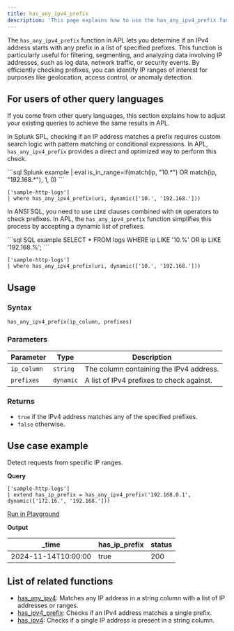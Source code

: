 ```yaml
---
title: has_any_ipv4_prefix
description: 'This page explains how to use the has_any_ipv4_prefix function in APL.'
---
```


The `has_any_ipv4_prefix` function in APL lets you determine if an IPv4 address starts with any prefix in a list of specified prefixes. This function is particularly useful for filtering, segmenting, and analyzing data involving IP addresses, such as log data, network traffic, or security events. By efficiently checking prefixes, you can identify IP ranges of interest for purposes like geolocation, access control, or anomaly detection.

## For users of other query languages

If you come from other query languages, this section explains how to adjust your existing queries to achieve the same results in APL.

<AccordionGroup>
<Accordion title="Splunk SPL users">

In Splunk SPL, checking if an IP address matches a prefix requires custom search logic with pattern matching or conditional expressions. In APL, `has_any_ipv4_prefix` provides a direct and optimized way to perform this check.

<CodeGroup>
```sql Splunk example
| eval is_in_range=if(match(ip, "10.*") OR match(ip, "192.168.*"), 1, 0)
```

```kusto APL equivalent
['sample-http-logs']
| where has_any_ipv4_prefix(uri, dynamic(['10.', '192.168.']))
```
</CodeGroup>

</Accordion>
<Accordion title="ANSI SQL users">

In ANSI SQL, you need to use `LIKE` clauses combined with `OR` operators to check prefixes. In APL, the `has_any_ipv4_prefix` function simplifies this process by accepting a dynamic list of prefixes.

<CodeGroup>
```sql SQL example
SELECT * FROM logs
WHERE ip LIKE '10.%' OR ip LIKE '192.168.%';
```

```kusto APL equivalent
['sample-http-logs']
| where has_any_ipv4_prefix(uri, dynamic(['10.', '192.168.']))
```
</CodeGroup>

</Accordion>
</AccordionGroup>

## Usage

### Syntax

```kusto
has_any_ipv4_prefix(ip_column, prefixes)
```

### Parameters

| Parameter   | Type          | Description                                      |
|-------------|---------------|--------------------------------------------------|
| `ip_column` | `string`      | The column containing the IPv4 address.          |
| `prefixes`  | `dynamic`     | A list of IPv4 prefixes to check against.        |

### Returns

- `true` if the IPv4 address matches any of the specified prefixes.
- `false` otherwise.

## Use case example

Detect requests from specific IP ranges.

**Query**

```kusto
['sample-http-logs']
| extend has_ip_prefix = has_any_ipv4_prefix('192.168.0.1', dynamic(['172.16.', '192.168.']))
```

[Run in Playground](https://play.axiom.co/axiom-play-qf1k/explorer?initForm=%7B%22apl%22%3A%22%5B'sample-http-logs'%5D%20%7C%20extend%20has_ip_prefix%20%3D%20has_any_ipv4_prefix('192.168.0.1'%2C%20dynamic(%5B'172.16.'%2C%20'192.168.'%5D))%22%7D)

**Output**

| _time               | has_ip_prefix       | status |
|---------------------|----------------|---------------------|
| 2024-11-14T10:00:00 | true    | 200    |

## List of related functions

- [has_any_ipv4](/apl/scalar-functions/ip-functions/has-any-ipv4): Matches any IP address in a string column with a list of IP addresses or ranges.
- [has_ipv4_prefix](/apl/scalar-functions/ip-functions/has-ipv4-prefix): Checks if an IPv4 address matches a single prefix.
- [has_ipv4](/apl/scalar-functions/ip-functions/has-ipv4): Checks if a single IP address is present in a string column.